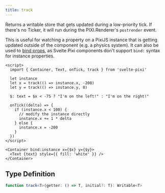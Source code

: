 ```yaml
---
title: track
---
```


Returns a writable store that gets updated during a low-priority tick. If there's no Ticker, it will run during the PIXI.Renderer's `postrender` event.

This is useful for watching a property on a PixiJS instance that is getting updated outside of the component (e.g. a physics system). It can also be used to [bind props](/docs/advanced/binding-props), as Svelte Pixi components don't support `bind:` syntax for instance properties.

```svelte live
<script>
  import { Container, Text, onTick, track } from 'svelte-pixi'

  let instance
  let x = track(() => instance.x, -200)
  let y = track(() => instance.y, 0)

  $: text = $x < -75 ? "I'm on the left!" : "I'm on the right!"
  
  onTick((delta) => {
    if (instance.x < 100) {
      // modify the instance directly
      instance.x += 1 * delta
    } else {
      instance.x = -200
    }
  })
</script>

<Container bind:instance x={$x} y={$y}>
  <Text {text} style={{ fill: 'white' }} />
</Container>
```

## Type Definition

```ts
function track<T>(getter: () => T, initial?: T): Writable<T>
```

